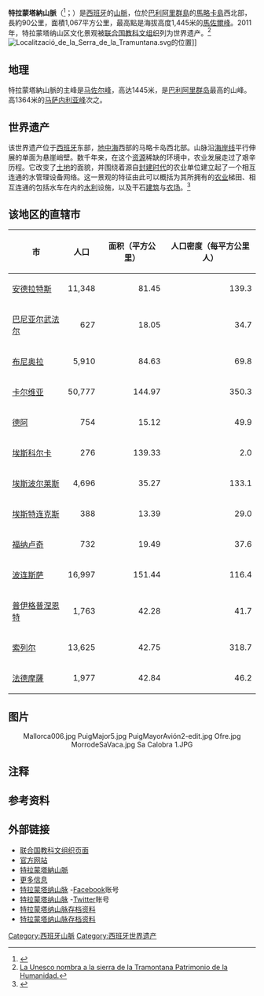 {{Infobox UNESCO World Heritage Site
| image         = SerraTramuntana2.jpg
| image_upright = 1.2
| caption       = 
| official_name = Cultural Landscape of the Serra de Tramuntana
| location      = {{ESP}} [[馬略卡島|馬略卡島]]
| criteria      = {{UNESCO WHS type|(ii), (iv), (v)}}(ii), (iv), (v)
| ID            = 1371
| coordinates   = {{coord|39|43|51|N|2|41|41|E|display=inline, title|format=dms}}
| year          = 2011
| area          = {{convert|30,745|ha|acre|abbr=on}}
| buffer_zone   = {{convert|78,617|ha|acre|abbr=on}}
| locmapin      = Spain
| map_caption   = 在西班牙的位置
}}

'''特拉蒙塔納山脈'''（{{lang-es|Sierra de Tramontana}}<ref>{{Cite book |title=Geometridae Ibericae |author=Victor M. Redondo, Javier Gaston, Ramon Gimeno |url=https://books.google.com/books?isbn=900426101X |year=2009 |isbn=900426101X |pages=21}}</ref>；{{IPA-ca|ˈsɛrə ðə tɾəmunˈtanə}}）是[[西班牙|西班牙]]的[[山脈|山脈]]，位於[[巴利阿里群島|巴利阿里群島]]的[[馬略卡島|馬略卡島]]西北部，長約90公里，面積1,067平方公里，最高點是海拔高度1,445米的[[馬佐爾峰|馬佐爾峰]]。2011年，特拉蒙塔纳山区文化景观被[[联合国教科文组织|联合国教科文组织]]列为世界遗产。<ref>[http://www.elpais.com/articulo/sociedad/Unesco/nombra/Sierra/Tramontana/Patrimonio/Humanidad/elpepusoc/20110627elpepusoc_9/Tes La Unesco nombra a la sierra de la Tramontana Patrimonio de la Humanidad.]{{es}}</ref>
[[File:Localització_de_la_Serra_de_la_Tramuntana.svg|thumb]]的位置]]
== 地理 ==
特拉蒙塔納山脈的主峰是[[馬佐爾峰|马佐尔峰]]，高达1445米，是[[巴利阿里群島|巴利阿里群岛]]最高的山峰。高1364米的[[馬薩內利亞峰|马萨内利亚峰]]次之。

==世界遗产==
该世界遗产位于[[西班牙|西班牙]]东部，[[地中海|地中海]]西部的马略卡岛西北部。山脉沿[[海岸线|海岸线]]平行伸展的单面为悬崖峭壁。数千年来，在这个[[资源|资源]]稀缺的环境中，农业发展走过了艰辛历程。它改变了[[土地|土地]]的面貌，并围绕着源自[[封建制度_(歐洲)|封建时代]]的农业单位建立起了一个相互连通的水管理设备网络。这一景观的特征由此可以概括为其所拥有的[[农业|农业]]梯田、相互连通的包括水车在内的[[水利|水利]]设施，以及干石[[建筑|建筑]]与[[农场|农场]]。<ref>{{Cite web |url=http://whc.unesco.org/zh/list/1371 |title=世界遗产名录 |accessdate=2018-11-05 |publisher=[[UNESCO|UNESCO]] |archive-date=2020-02-08 |archive-url=https://web.archive.org/web/20200208123549/http://whc.unesco.org/zh/list/1371 |dead-url=no }}</ref>

== 该地区的直辖市 ==
{| class="wikitable sortable"
!市
!人口{{efn|1=人口截至2008年1月1日}}
!面积（平方公里）
!人口密度（每平方公里人）
|-
|[[安德拉特斯|安德拉特斯]]
| align="right" |11,348
| align="right" |81.45
| align="right" |139.3
|-
|[[巴尼亚尔武法尔|巴尼亚尔武法尔]]
| align="right" |627
| align="right" |18.05
| align="right" |34.7
|-
|[[布尼奥拉|布尼奥拉]]
| align="right" |5,910
| align="right" |84.63
| align="right" |69.8
|-
|[[卡尔维亚|卡尔维亚]]
| align="right" |50,777
| align="right" |144.97
| align="right" |350.3
|-
|[[德阿|德阿]]
| align="right" |754
| align="right" |15.12
| align="right" |49.9
|-
|[[埃斯科尔卡_(巴利阿里群岛)|埃斯科尔卡]]
| align="right" |276
| align="right" |139.33
| align="right" |2.0
|-
|[[埃斯波尔莱斯|埃斯波尔莱斯]]
| align="right" |4,696
| align="right" |35.27
| align="right" |133.1
|-
|[[埃斯特连克斯|埃斯特连克斯]]
| align="right" |388
| align="right" |13.39
| align="right" |29.0
|-
|[[福纳卢奇|福纳卢奇]]
| align="right" |732
| align="right" |19.49
| align="right" |37.6
|-
|[[波连斯萨|波连斯萨]]
| align="right" |16,997
| align="right" |151.44
| align="right" |116.4
|-
|[[普伊格普涅恩特|普伊格普涅恩特]]
| align="right" |1,763
| align="right" |42.28
| align="right" |41.7
|-
|[[索列尔|索列尔]]
| align="right" |13,625
| align="right" |42.75
| align="right" |318.7
|-
|[[法德摩薩|法德摩薩]]
| align="right" |1,977
| align="right" |42.84
| align="right" |46.2
|}

==图片==
<center>
<gallery mode="packed">
Mallorca006.jpg
PuigMajor5.jpg
PuigMayorAvión2-edit.jpg
Ofre.jpg
MorrodeSaVaca.jpg
Sa Calobra 1.JPG
</gallery>
</center>
== 注释 ==
{{Notelist}}

==参考资料==
{{reflist|2}}
==外部链接==
{{commonscat|Serra de Tramuntana}}
*[http://whc.unesco.org/en/list/1371 联合国教科文组织页面] {{Wayback|url=http://whc.unesco.org/en/list/1371 |date=20170711164422 }}{{en icon}}
* [http://www.serradetramuntana.net/en/ 官方网站] {{Wayback|url=http://www.serradetramuntana.net/en/ |date=20141015202046 }} {{ca icon}} {{es icon}} {{en icon}}
* [http://tramuntana.info/ 特拉蒙塔納山脈] {{Wayback|url=http://tramuntana.info/ |date=20141218103134 }}{{en icon}}
* [http://www.gobmallorca.com/enp/t1/t1.htm 更多信息] {{Wayback|url=http://www.gobmallorca.com/enp/t1/t1.htm |date=20150121020008 }} {{ca icon}}
* [http://www.facebook.com/serradetramuntana 特拉蒙塔纳山脉] {{Wayback|url=http://www.facebook.com/serradetramuntana |date=20210307052410 }}-[[Facebook|Facebook]]账号
* [http://twitter.com/serratramuntana 特拉蒙塔纳山脉] {{Wayback|url=http://twitter.com/serratramuntana |date=20150811023428 }}-[[Twitter|Twitter]]账号
* [https://web.archive.org/web/20130121192949/http://umsdt.com/ 特拉蒙塔纳山脉存档资料]{{en icon}}
* [https://web.archive.org/web/20120830182708/http://www.luxus-finca-mallorca.de/tramuntanagebirge-auf-mallorca.html 特拉蒙塔纳山脉存档资料]{{en icon}}
{{西班牙世界遗产}}
{{Authority control}}
{{portal bar|西班牙|世界遗产|地理}}
[[Category:西班牙山脈|Category:西班牙山脈]]
[[Category:西班牙世界遗产|Category:西班牙世界遗产]]